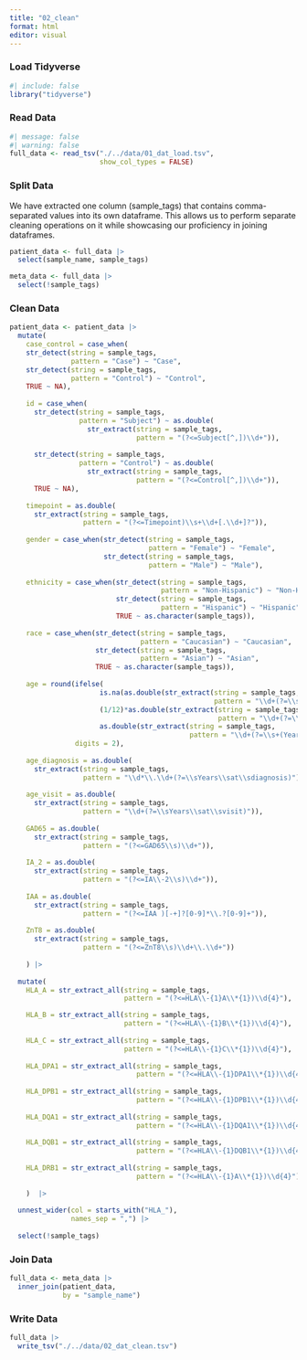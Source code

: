 ```yaml
---
title: "02_clean"
format: html
editor: visual
---
```


### Load Tidyverse

```r
#| include: false
library("tidyverse")
```

### Read Data

```r
#| message: false
#| warning: false
full_data <- read_tsv("./../data/01_dat_load.tsv",
                      show_col_types = FALSE)
```

### Split Data

We have extracted one column (sample_tags) that contains comma-separated values into its own dataframe. This allows us to perform separate cleaning operations on it while showcasing our proficiency in joining dataframes.

```r
patient_data <- full_data |>
  select(sample_name, sample_tags)

meta_data <- full_data |>
  select(!sample_tags)
```

### Clean Data

```r
patient_data <- patient_data |>
  mutate(
    case_control = case_when(
    str_detect(string = sample_tags,
               pattern = "Case") ~ "Case",
    str_detect(string = sample_tags,
               pattern = "Control") ~ "Control",
    TRUE ~ NA),
    
    id = case_when(
      str_detect(string = sample_tags,
                 pattern = "Subject") ~ as.double(
                   str_extract(string = sample_tags,
                               pattern = "(?<=Subject[^,])\\d+")),
      
      str_detect(string = sample_tags,
                 pattern = "Control") ~ as.double(
                   str_extract(string = sample_tags,
                               pattern = "(?<=Control[^,])\\d+")),
      TRUE ~ NA),
    
    timepoint = as.double(
      str_extract(string = sample_tags,
                  pattern = "(?<=Timepoint)\\s+\\d+[.\\d+]?")),
    
    gender = case_when(str_detect(string = sample_tags,
                                  pattern = "Female") ~ "Female",
                       str_detect(string = sample_tags,
                                  pattern = "Male") ~ "Male"),
    
    ethnicity = case_when(str_detect(string = sample_tags,
                                     pattern = "Non-Hispanic") ~ "Non-Hispanic",
                          str_detect(string = sample_tags,
                                     pattern = "Hispanic") ~ "Hispanic",
                          TRUE ~ as.character(sample_tags)),
    
    race = case_when(str_detect(string = sample_tags,
                                pattern = "Caucasian") ~ "Caucasian",
                     str_detect(string = sample_tags,
                                pattern = "Asian") ~ "Asian",
                     TRUE ~ as.character(sample_tags)),
    
    age = round(ifelse(
                      is.na(as.double(str_extract(string = sample_tags,
                                                  pattern = "\\d+(?=\\s+(Years)\\,)"))),
                      (1/12)*as.double(str_extract(string = sample_tags,
                                                   pattern = "\\d+(?=\\s+(Months)\\,)")),
                      as.double(str_extract(string = sample_tags,
                                            pattern = "\\d+(?=\\s+(Years)\\,)"))),
                digits = 2),
    
    age_diagnosis = as.double(
      str_extract(string = sample_tags,
                  pattern = "\\d*\\.\\d+(?=\\sYears\\sat\\sdiagnosis)")),
    
    age_visit = as.double(
      str_extract(string = sample_tags,
                  pattern = "\\d+(?=\\sYears\\sat\\svisit)")),
    
    GAD65 = as.double(
      str_extract(string = sample_tags,
                  pattern = "(?<=GAD65\\s)\\d+")),
    
    IA_2 = as.double(
      str_extract(string = sample_tags,
                  pattern = "(?<=IA\\-2\\s)\\d+")),
    
    IAA = as.double(
      str_extract(string = sample_tags,
                  pattern = "(?<=IAA )[-+]?[0-9]*\\.?[0-9]+")),
    
    ZnT8 = as.double(
      str_extract(string = sample_tags,
                  pattern = "(?<=ZnT8\\s)\\d+\\.\\d+"))
        
    ) |> 
  
  mutate(
    HLA_A = str_extract_all(string = sample_tags,
                            pattern = "(?<=HLA\\-{1}A\\*{1})\\d{4}"),

    HLA_B = str_extract_all(string = sample_tags,
                            pattern = "(?<=HLA\\-{1}B\\*{1})\\d{4}"),
      
    HLA_C = str_extract_all(string = sample_tags,
                            pattern = "(?<=HLA\\-{1}C\\*{1})\\d{4}"),
      
    HLA_DPA1 = str_extract_all(string = sample_tags,
                               pattern = "(?<=HLA\\-{1}DPA1\\*{1})\\d{4}"),
      
    HLA_DPB1 = str_extract_all(string = sample_tags,
                               pattern = "(?<=HLA\\-{1}DPB1\\*{1})\\d{4}"),
      
    HLA_DQA1 = str_extract_all(string = sample_tags,
                               pattern = "(?<=HLA\\-{1}DQA1\\*{1})\\d{4}"),
      
    HLA_DQB1 = str_extract_all(string = sample_tags,
                               pattern = "(?<=HLA\\-{1}DQB1\\*{1})\\d{4}"),
      
    HLA_DRB1 = str_extract_all(string = sample_tags,
                               pattern = "(?<=HLA\\-{1}A\\*{1})\\d{4}")
    
    )  |>
         
  unnest_wider(col = starts_with("HLA_"),
               names_sep = ",") |> 
  
  select(!sample_tags)

```

### Join Data

```r
full_data <- meta_data |>
  inner_join(patient_data,
             by = "sample_name")
```

### Write Data

```r
full_data |>
  write_tsv("./../data/02_dat_clean.tsv")
```
